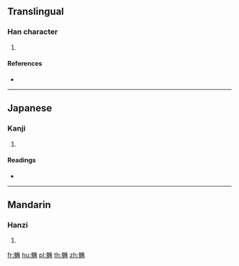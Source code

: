 {{character info/new}}
==Translingual==

===Han character===
{{Han char|rn=194|rad=鬼|as=12|sn=22|four=22253|canj=HIVII}}

# {{defn|Han|sort=鬼12}}

====References====
* {{Han ref|kx=1463.130|dkj=45923|dj=1997.130|hdz=74437.220|uh=9B55|ud=39765|bh=F7A9|bd=63401}}

----

==Japanese==

===Kanji===
{{ja-kanji|grade=|rs=鬼12}}

# {{defn|lang=ja|sort=鬼12}}

====Readings====
* {{ja-readings|on=[[き]] (ki)|kun=[[おに]] (oni)}}

----

==Mandarin==

===Hanzi===
{{cmn-hanzi|pin=[[jǐ]] ([[ji3]])|wg=chi<sup>3</sup>}}

# {{defn|lang=cmn|sort=鬼12}}

[[fr:魕]]
[[hu:魕]]
[[pl:魕]]
[[th:魕]]
[[zh:魕]]